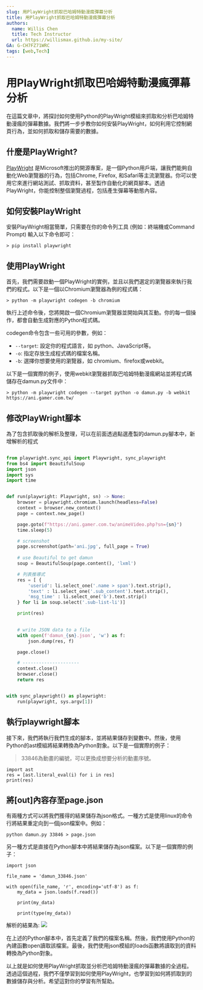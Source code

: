```yaml
---
slug: 用PlayWright抓取巴哈姆特動漫瘋彈幕分析
title: 用PlayWright抓取巴哈姆特動漫瘋彈幕分析
authors:
  name: Willis Chen
  title: Tech Instructor
  url: https://willismax.github.io/my-site/
GA: G-CH7FZ71WRC
tags: [web,Tech]
---
```


# 用PlayWright抓取巴哈姆特動漫瘋彈幕分析


在這篇文章中，將探討如何使用Python的PlayWright模組來抓取和分析巴哈姆特動漫瘋的彈幕數據。我們將一步步教你如何安裝PlayWright，如何利用它控制網頁行為，並如何抓取和儲存需要的數據。

什麼是PlayWright?
--------------

[PlayWright](https://github.com/microsoft/playwright-python) 是Microsoft推出的開源專案，是一個Python用戶端，讓我們能夠自動化Web瀏覽器的行為，包括Chrome, Firefox, 和Safari等主流瀏覽器。你可以使用它來進行網站測試、抓取資料，甚至製作自動化的網頁腳本。透過PlayWright，你能控制整個瀏覽過程，包括產生彈幕等動態內容。

如何安裝PlayWright
--------------

安裝PlayWright相當簡單，只需要在你的命令列工具 (例如：終端機或Command Prompt) 輸入以下命令即可：


```
> pip install playwright
``` 

使用PlayWright
------------

首先，我們需要啟動一個PlayWright的實例，並且以我們選定的瀏覽器來執行我們的程式。以下是一個以Chromium瀏覽器為例的程式碼：


```
> python -m playwright codegen -b chromium
```

執行上述命令後，您將開啟一個Chromium瀏覽器並開始與其互動。你的每一個操作，都會自動生成對應的Python程式碼。

codegen命令包含一些可用的參數，例如：

-   `--target`: 設定你的程式語言，如 python、JavaScript等。
-   `-o`: 指定存放生成程式碼的檔案名稱。
-   `-b`: 選擇你想要使用的瀏覽器，如 chromium、firefox或webkit。

以下是一個實際的例子，使用webkit瀏覽器抓取巴哈姆特動漫瘋網站並將程式碼儲存在damun.py文件中：

```
> python -m playwright codegen --target python -o damun.py -b webkit https://ani.gamer.com.tw/
```

## 修改PlayWright腳本
為了包含抓取後的解析及整理，可以在前面透過點選產製的damun.py腳本中，新增解析的程式

```python

from playwright.sync_api import Playwright, sync_playwright
from bs4 import BeautifulSoup
import json
import sys
import time


def run(playwright: Playwright, sn) -> None:
    browser = playwright.chromium.launch(headless=False)
    context = browser.new_context()
    page = context.new_page()

    page.goto(f"https://ani.gamer.com.tw/animeVideo.php?sn={sn}")
    time.sleep(5)

    # screenshot
    page.screenshot(path='ani.jpg', full_page = True)
    
    # use Beautiful to get damun
    soup = BeautifulSoup(page.content(), 'lxml')

    # 列表推導式
    res = [ {
        'userid': li.select_one('.name > span').text.strip(),
        'text' : li.select_one('.sub_content').text.strip(),
        'msg_time' : li.select_one('b').text.strip()
    } for li in soup.select('.sub-list-li')]

    print(res)

    
    # write JSON data to a file
    with open(f'damun_{sn}.json', 'w') as f:
        json.dump(res, f)

    page.close()

    # ---------------------
    context.close()
    browser.close()
    return res


with sync_playwright() as playwright:
    run(playwright, sys.argv[1])
```



執行playwright腳本
--------------

接下來，我們將執行我們生成的腳本，並將結果儲存到變數中。然後，使用Python的ast模組將結果轉換為Python對象。以下是一個實際的例子：
> 33846為動畫的編號，可以更換成想要分析的動畫序號。

```res = ! python damun.py 33846
import ast
res = [ast.literal_eval(i) for i in res]
print(res)
``` 

將[out]內容存至page.json
---------------------

有兩種方式可以將我們獲得的結果儲存為json格式。一種方式是使用linux的命令行將結果重定向到一個json檔案中。例如：

```
python damun.py 33846 > page.json
```

另一種方式是直接在Python腳本中將結果儲存為json檔案。以下是一個實際的例子：

```
import json

file_name = 'damun_33846.json'

with open(file_name, 'r', encoding='utf-8') as f:
    my_data = json.loads(f.read())

    print(my_data) 

    print(type(my_data))
``` 

解析的結果為:
![](https://hackmd.io/_uploads/rkQ5rwxF2.png)


在上述的Python腳本中，首先定義了我們的檔案名稱。然後，我們使用Python的內建函數open讀取該檔案。最後，我們使用json模組的loads函數將讀取到的資料轉換為Python對象。

以上就是如何使用PlayWright抓取並分析巴哈姆特動漫瘋的彈幕數據的全過程。透過這個過程，我們不僅學習到如何使用PlayWright，也學習到如何將抓取到的數據儲存與分析。希望這對你的學習有所幫助。
